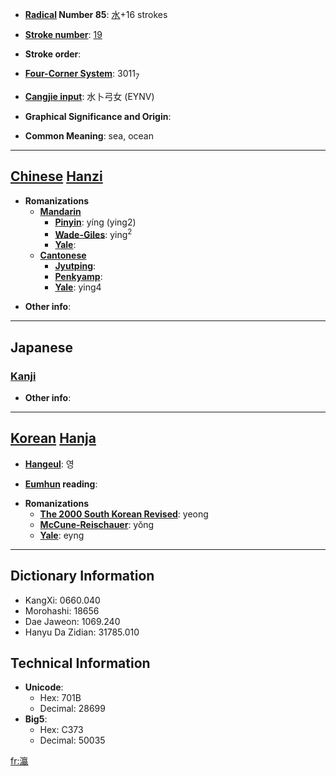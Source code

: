 * '''[[Wiktionary:Chinese radical index| Radical]] Number 85''': [[Wiktionary:Chinese radical index 水|水]]+16 strokes

* '''[[Wiktionary:Chinese total strokes index|Stroke number]]''': [[Wiktionary:Chinese total strokes index 19|19]]

* '''Stroke order''': 

* '''[[Wiktionary:Chinese four corner index|Four-Corner System]]''': 3011<sub>7</sub>

* '''[[Wiktionary:Chinese Cangjie index|Cangjie input]]''': 水卜弓女 (EYNV)

* '''Graphical Significance and Origin''': 

* '''Common Meaning''': sea, ocean

----

== [[Chinese]] [[Hanzi]] ==

* '''Romanizations'''
** '''[[Mandarin]]'''
*** '''[[Pinyin]]''': yíng (ying2)
*** '''[[Wade-Giles]]''': ying<sup>2</sup>
*** '''[[Yale]]''': 
** '''[[Cantonese]]'''
*** '''[[Jyutping]]''':
*** '''[[Penkyamp]]''': 
*** '''[[Yale]]''': ying4

* '''Other info''': 

----

==Japanese==
===[[Kanji]]===
{{kanji|on readings=[[えい]] (ei)
|kun readings=[[うみ]] (umi)
}}

* '''Other info''':  

----

== [[Korean]] [[Hanja]] ==

* '''[[Hangeul]]''': 영

* '''[[Eumhun]] reading''': 

* '''Romanizations'''
** '''[[The 2000 South Korean Revised Romanization|The 2000 South Korean Revised]]''': yeong
** '''[[McCune-Reischauer]]''': yŏng
** '''[[Yale]]''': eyng

----

== Dictionary Information ==

* KangXi: 0660.040
* Morohashi: 18656
* Dae Jaweon: 1069.240
* Hanyu Da Zidian: 31785.010

== Technical Information ==

* '''Unicode''':
** Hex: 701B
** Decimal: 28699
* '''Big5''':
** Hex: C373
** Decimal: 50035

[[fr:瀛]]